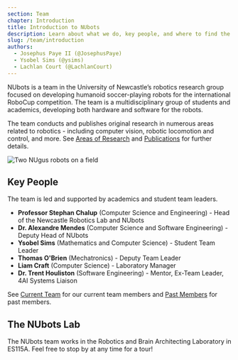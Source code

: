 ```yaml
---
section: Team
chapter: Introduction
title: Introduction to NUbots
description: Learn about what we do, key people, and where to find the lab.
slug: /team/introduction
authors:
  - Josephus Paye II (@JosephusPaye)
  - Ysobel Sims (@ysims)
  - Lachlan Court (@LachlanCourt)
---
```


NUbots is a team in the University of Newcastle’s robotics research group focused on developing humanoid soccer-playing robots for the international RoboCup competition. The team is a multidisciplinary group of students and academics, developing both hardware and software for the robots.

The team conducts and publishes original research in numerous areas related to robotics - including computer vision, robotic locomotion and control, and more. See [Areas of Research](/team/areas-of-research) and [Publications](/team/publications) for further details.

![Two NUgus robots on a field](./images/nugus-on-field.jpg)

## Key People

The team is led and supported by academics and student team leaders.

- **Professor Stephan Chalup** (Computer Science and Engineering) - Head of the Newcastle Robotics Lab and NUbots
- **Dr. Alexandre Mendes** (Computer Science and Software Engineering) - Deputy Head of NUbots
- **Ysobel Sims** (Mathematics and Computer Science) - Student Team Leader
- **Thomas O'Brien** (Mechatronics) - Deputy Team Leader
- **Liam Craft** (Computer Science) - Laboratory Manager
- **Dr. Trent Houliston** (Software Engineering) - Mentor, Ex-Team Leader, 4AI Systems Liaison

See [Current Team](/team/current-members) for our current team members and [Past Members](/team/past-members) for past members.

## The NUbots Lab

The NUbots team works in the Robotics and Brain Architecting Laboratory in ES115A. Feel free to stop by at any time for a tour!
